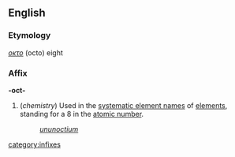 ==English==
===Etymology===
{{Gr.}} ''[[οκτο]]'' (octo) eight

===Affix===
'''-oct-'''

#(''chemistry'') Used in the [[systematic element name]]s of [[element]]s, standing for a 8 in the [[atomic number]].
#:''[[ununoctium]]''
[[category:infixes]]